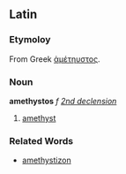 ==Latin==
===Etymoloy===
From Greek [[ἀμέτηυστος]].
===Noun===
'''amethystos''' ''f'' ''[[Wiktionary Appendix:Latin second declension|2nd declension]]''

#[[amethyst]]
===Related Words===
*[[amethystizon]]